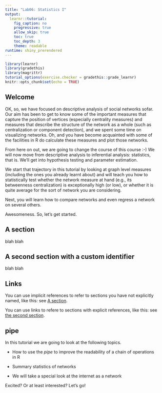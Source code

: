 ```yaml
---
title: "Lab06: Statistics I"
output: 
  learnr::tutorial:
    fig_caption: no
    progressive: true
    allow_skip: true
    toc: true
    toc_depth: 3
    theme: readable
runtime: shiny_prerendered
---
```


```r
library(learnr)
library(gradethis)
library(magrittr)
tutorial_options(exercise.checker = gradethis::grade_learnr)
knitr::opts_chunk$set(echo = TRUE)
```

## Welcome

OK, so, we have focused on descriptive analysis of social networks sofar.
Our aim has been to get to know some of the important measures that capture 
the position of vertices (especially centrality measures) and measures that 
describe the structure of the network as a whole (such as centralization or
component detection), and we spent some time on visualizing networks.
Oh, and you have become acquainted with some of the facilities in R do calculate
these measures and plot those networks.

From here on out, we are going to change the course of this course :-) We will 
now move from descriptive analysis to inferential analysis: statistics, that is. 
We'll get into hypothesis testing and parameter estimation.

We start that trajectory in this tutorial by looking at graph level measures 
(including the ones you already learnt about) and will teach you how to 
statistically test whether the network measure at hand 
(e.g., its betweenness centralization) is exceptionally high (or low), 
or whether it is quite average for the sort of 
network you are considering.

Next, you will learn how to compare networks and even regress a network on 
several others.

Awesomeness. So, let's get started.






## A section

blah blah

## A second section with a custom identifier {#custom}

blah blah

## Links

You can use implicit references to refer to sections
you have not explicitly named, like this: 
see [A section]. 

You can use links to refere to sections with explicit
references, like this: see [the second section](#custom).




## pipe
In this tutorial we are going to look at the following topics.

* How to use the _pipe_ to improve the readability of a chain of operations in R

* Summary statistics of networks

* We will take a special look at the internet as a network

Excited? Or at least interested? Let's go!
